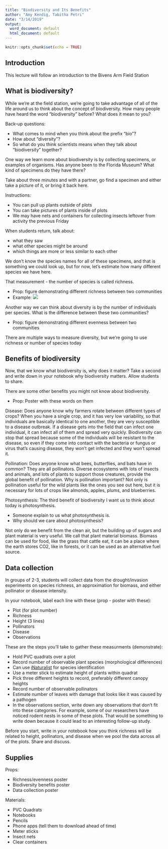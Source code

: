 ```yaml
---
title: "Biodiversity and Its Benefits"
author: "Amy Kendig, Tabitha Petri"
date: "3/14/2019"
output:
  word_document: default
  html_document: default
---
```


```r
knitr::opts_chunk$set(echo = TRUE)
```

## Introduction
This lecture will follow an introduction to the Bivens Arm Field Station

## What is biodiversity?

While we're at the field station, we're going to take advantage of all of the life around us to think about the concept of biodiversity. How many people have heard the word "biodiversity" before? What does it mean to you?

Back-up questions:

* What comes to mind when you think about the prefix “bio”? 
* How about “diversity”?
* So what do you think scientists means when they talk about “biodiversity” together?

One way we learn more about biodiversity is by collecting specimens, or examples of organisms. Has anyone been to the Florida Museum? What kind of specimens do they have there?

Take about three minutes and with a partner, go find a specimen and either take a picture of it, or bring it back here. 

Instructions:

* You can pull up plants outside of plots
* You can take pictures of plants inside of plots
* We may have nets and containers for collecting insects leftover from activity the previous Friday

When students return, talk about:

* what they saw
* what other species might be around
* which things are more or less similar to each other

We don't know the species names for all of these specimens, and that is something we could look up, but for now, let's estimate how many different species we have here. 

That measurement - the number of species is called richness.

* Prop: figure demonstrating different richness between two communities
* Example:
![](https://www.researchgate.net/profile/Saeed_El-Ashram/publication/315642628/figure/fig2/AS:475873733287936@1490468547009/A-diagram-describing-species-richness-and-evenness-and-how-they-characterize-the_W640.jpg)

Another way we can think about diversity is by the number of individuals per species. What is the difference between these two communities?

* Prop: figure demonstrating different evenness between two communities

There are multiple ways to measure diversity, but we're going to use richness or number of species today

## Benefits of biodiversity

Now, that we know what biodiversity is, why does it matter? Take a second and write down in your notebook why biodiversity matters. Allow students to share.

There are some other benefits you might not know about biodiversity. 

* Prop: Poster with these words on them

Disease: Does anyone know why farmers rotate between different types of crops? When you have a single crop, and it has very low variability, so that individuals are basically identical to one another, they are very susceptible to a disease outbreak. If a disease gets into the field that can infect one individual, it can infect all of them and spread very quickly. Biodiversity can stop that spread because some of the individuals will be resistant to the disease, so even if they come into contact with the bacteria or fungus or virus that's causing disease, they won't get infected and they won't spread it.

Pollination: Does anyone know what bees, butterflies, and bats have in common? They are all pollinators. Diverse ecosystems with lots of insects and animals, and lots of plants to support those creatures, provide the global benefit of pollination. Why is pollination important? Not only is pollination useful for the wild plants like the ones you see out here, but it is necessary for lots of crops like almonds, apples, plums, and blueberries.

Photosynthesis: The third benefit of biodiversity I want us to think about today is photosynthesis. 

* Someone explain to us what photosynthesis is. 
* Why should we care about photosynthesis?

Not only do we benefit from the clean air, but the building up of sugars and plant material is very useful. We call that plant material biomass. Biomass can be used for food, like the grass that cattle eat, it can be a place where the earth stores CO2, like in forests, or it can be used as an alternative fuel source.

## Data collection

In groups of 2-3, students will collect data from the drought/invasion experiments on species richness, an approximation for biomass, and either pollinator or disease intensity.

In your notebook, label each line with these (prop - poster with these):

* Plot (for plot number)
* Richness
* Height (3 lines)
* Pollinators
* Disease
* Observations

These are the steps you'll take to gather these measurments (demonstrate):

* Hold PVC quadrats over a plot
* Record number of observable plant species (morphological differences)
 + Can use [iNaturalist](https://www.inaturalist.org) for species identification
* Use a meter stick to estimate height of plants within quadrat
 + Pick three different heights to record, preferably different canopy heights
* Record number of observable pollinators
* Estimate number of leaves with damage that looks like it was caused by a pathogen
* In the observations section, write down any observations that don't fit into these categories. For example, some of our researchers have noticed rodent nests in some of these plots. That would be something to write down because it could lead to an interesting follow-up study.

Before you start, write in your notebook how you think richness will be related to height, pollinators, and disease when we pool the data across all of the plots. Share and discuss.

## Supplies

Props:

* Richness/evenness poster
* Biodiversity benefits poster
* Data collection poster

Materials:

* PVC Quadrats
* Notebooks
* Pencils
* Phone apps (tell them to download ahead of time)
* Meter sticks
* Insect nets
* Clear containers 